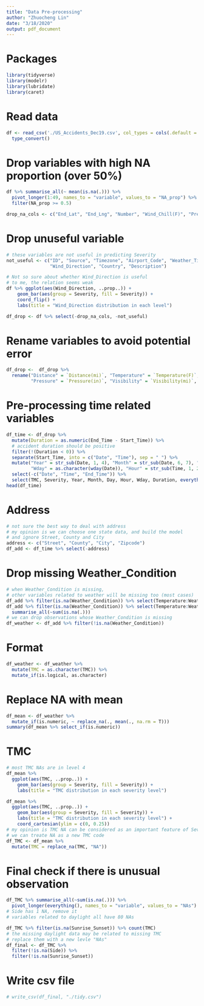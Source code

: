 ```yaml
---
title: "Data Pre-processing"
author: "Zhuocheng Lin"
date: "3/18/2020"
output: pdf_document
---
```


# Packages
```r
library(tidyverse)
library(modelr)
library(lubridate)
library(caret)
```

# Read data
```r
df <- read_csv('./US_Accidents_Dec19.csv', col_types = cols(.default = col_character())) %>% 
  type_convert()
```

# Drop variables with high NA proportion (over 50%)
```r
df %>% summarise_all(~ mean(is.na(.))) %>% 
  pivot_longer(1:49, names_to = "variable", values_to = "NA_prop") %>% 
  filter(NA_prop >= 0.5)

drop_na_cols <- c("End_Lat", "End_Lng", "Number", "Wind_Chill(F)", "Precipitation(in)")
```

# Drop unuseful variable
```r
# these variables are not useful in predicting Severity
not_useful <- c("ID", "Source", "Timezone", "Airport_Code", "Weather_Timestamp", 
                "Wind_Direction", "Country", "Description")

# Not so sure about whether Wind_Direction is useful
# to me, the relation seems weak
df %>% ggplot(aes(Wind_Direction, ..prop..)) +
    geom_bar(aes(group = Severity, fill = Severity)) +
    coord_flip() +
    labs(title = "Wind_Direction distribution in each level")

df_drop <- df %>% select(-drop_na_cols, -not_useful) 
```

# Rename variables to avoid potential error
```r
df_drop <-  df_drop %>%
  rename("Distance" = `Distance(mi)`, "Temperature" = `Temperature(F)`, "Humidity" = `Humidity(%)`, 
         "Pressure" = `Pressure(in)`, "Visibility" = `Visibility(mi)`, "Wind_Speed" = `Wind_Speed(mph)`)
```

# Pre-processing time related variables
```r
df_time <- df_drop %>%
  mutate(Duration = as.numeric(End_Time - Start_Time)) %>%
  # accident duration should be positive
  filter(!(Duration < 0)) %>%
  separate(Start_Time, into = c("Date", "Time"), sep = " ") %>%
  mutate("Year" = str_sub(Date, 1, 4), "Month" = str_sub(Date, 6, 7), "Day" = str_sub(Date, 9, 10), 
         "Wday" = as.character(wday(Date)), "Hour" = str_sub(Time, 1, 2)) %>%
  select(-c("Date", "Time", "End_Time")) %>%
  select(TMC, Severity, Year, Month, Day, Hour, Wday, Duration, everything())
head(df_time)
```

# Address
```r
# not sure the best way to deal with address
# my opinion is we can choose one state data, and build the model
# and ignore Street, County and City
address <- c("Street", "County", "City", "Zipcode")
df_add <- df_time %>% select(-address)
```

# Drop missing Weather_Condition
```r
# when Weather_Condition is missing, 
# other variables related to weather will be missing too (most cases)
df_add %>% filter(is.na(Weather_Condition)) %>% select(Temperature:Weather_Condition)
df_add %>% filter(is.na(Weather_Condition)) %>% select(Temperature:Weather_Condition) %>% 
  summarise_all(~sum(is.na(.)))
# we can drop observations whose Weather_Condition is missing
df_weather <- df_add %>% filter(!is.na(Weather_Condition))
```

# Format
```r
df_weather <- df_weather %>% 
  mutate(TMC = as.character(TMC)) %>% 
  mutate_if(is.logical, as.character)
```

# Replace NA with mean
```r
df_mean <- df_weather %>%
  mutate_if(is.numeric, ~ replace_na(., mean(., na.rm = T)))
summary(df_mean %>% select_if(is.numeric))
```

# TMC
```r
# most TMC NAs are in level 4
df_mean %>% 
  ggplot(aes(TMC, ..prop..)) +
    geom_bar(aes(group = Severity, fill = Severity)) +
    labs(title = "TMC distribution in each severity level")

df_mean %>% 
  ggplot(aes(TMC, ..prop..)) +
    geom_bar(aes(group = Severity, fill = Severity)) +
    labs(title = "TMC distribution in each severity level") +
    coord_cartesian(ylim = c(0, 0.25))
# my opinion is TMC NA can be considered as an important feature of Severity
# we can treate NA as a new TMC code
df_TMC <- df_mean %>%
  mutate(TMC = replace_na(TMC, "NA"))
```

# Final check if there is unusual observation
```r
df_TMC %>% summarise_all(~sum(is.na(.))) %>% 
  pivot_longer(everything(), names_to = "variable", values_to = "NAs") %>% filter(NAs > 0)
# Side has 1 NA, remove it
# variables related to daylight all have 80 NAs

df_TMC %>% filter(is.na(Sunrise_Sunset)) %>% count(TMC)
# the missing daylight data may be related to missing TMC
# replace them with a new levle "NAs"
df_final <- df_TMC %>%
  filter(!is.na(Side)) %>%
  filter(!is.na(Sunrise_Sunset))
```

# Write csv file
```r
# write_csv(df_final, "./tidy.csv")
```

